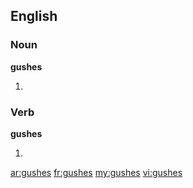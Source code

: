 ==English==

===Noun===
'''gushes'''

# {{plural of|[[gush]]}}

===Verb===
'''gushes'''

# {{third-person singular of|[[gush]]}}

[[ar:gushes]]
[[fr:gushes]]
[[my:gushes]]
[[vi:gushes]]